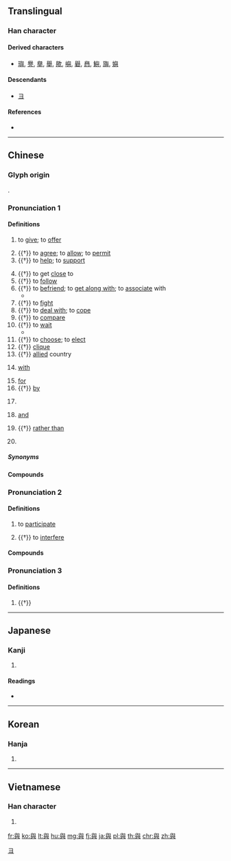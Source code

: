 {{character info/new}}
{{also|与}}
==Translingual==
{{ja-forms|[[与]]|[[与]]|與}}

===Han character===
{{Han char|rn=134|rad=臼|as=08|sn=14|four=77801|canj=HXYC}}

====Derived characters====
* [[璵]], [[譽]], [[擧]], [[舉]], [[歟]], [[嶼]], [[礜]], [[㦛]], [[鱮]], [[旟]], [[嬩]]

====Descendants====
* [[ヨ]]

====References====
* {{Han ref|kx=1004.130|dkj=30212|dj=1460.270|hdz=10251.040|uh=8207|ud=33287|bh=BB50|bd=47952}}

[[Category:Han characters from which katakana were derived|ヨ]]

----

==Chinese==
{{zh-forms|s=与|alt=与}}

===Glyph origin===
{{Han etym}}
{{Han compound|舁|牙|ls=psc|c1=p|c2=s}} .

===Pronunciation 1===
{{zh-pron
|m=yǔ
|c=jyu5
|h=pfs=yî/yí
|md=ṳ̄
|mn=í/ú
|mn_note=í - vernacular; ú - literary
|w=3hhy
|mc=2
|oc=1,2
|cat=v,n,prep,con,pn
}}

====Definitions====
{{zh-hanzi}}

# to [[give]]; to [[offer]]
#: {{zh-x|贈與|to gift}}
# {{†}} to [[agree]]; to [[allow]]; to [[permit]]
# {{†}} to [[help]]; to [[support]]
#: {{zh-x|與人為{wéi}善|to '''help''' others}}
# {{†}} to get [[close]] to
# {{†}} to [[follow]]
# {{†}} to [[befriend]]; to [[get along with]]; to [[associate]] with
#* {{zh-x|相與|to '''get along with''' somebody}}
# {{†}} to [[fight]]
# {{†}} to [[deal with]]; to [[cope]]
# {{†}} to [[compare]]
# {{†}} to [[wait]]
#* {{zh-x|歲不我與|[[time and tide wait for no man]]}}
# {{†}} to [[choose]]; to [[elect]]
# {{†}} [[clique]]
# {{†}} [[allied]] country
#: {{zh-x|與國|allied country}}
# [[with]]
#: {{zh-x|我 與 這 事 無關。|I have nothing to do '''with''' the matter.}}
# [[for]]
# {{†}} {{qualifier|passive}} [[by]]
# {{n-g|used to introduce the recipient of an action}}
#: {{zh-x|與 人民 為{wéi} 敵|to be hostile to the people}}
# [[and]]
#: {{zh-x|山 與 水|mountains '''and''' waters}}
# {{†}} [[rather than]]
#: {{zh-x|與其|rather than}}
# {{surname|lang=zh}}

=====Synonyms=====
{{zh-dial|和}}

====Compounds====
{{zh-der|善與人交|交與|事與願違|患難與共|不與|付與|卵與石鬥|不中相與|不與不取|休戚與共|分金多與|授與|生死與共|捐忿與瑕|無與為比|易與|無與倫比|時不我與|揣與|相與|歲不我與|相與為命|目窕心與|生殺與奪|生死與奪|殺生與奪|禍與福鄰|漫與|福與天齊|施與|民胞物與|欲取固與|禍福與共|與時消息|與時浮沉|與時俱進|莫之與京|胞與|與世靡爭|選賢與能|與決|虛與委蛇|給與|與國|胞與為懷|與世俯仰|罪與罰|與世沉浮|與世偃仰|羞與為伍|與民偕樂|褒貶與奪|與眾不同|與狐謀皮|與虎添翼|與噲為伍|與民休息|贈與|與虎謀皮|與民更始|難與抗衡|與人為善|紅與黑|菊花與劍|與其|習與性成|與民同憂|閼與|與黨|過與|與生俱來|與國同休|豐取刻與|與世無爭|與日俱增|與共|羞與噲伍|與日俱新|色授魂與|與民爭利|與民同樂|與子同袍|與否|與世長辭|與世浮沉|老人與海}}

===Pronunciation 2===
{{zh-pron
|m=yù
|c=jyu6
|h=
|md=ṳ̀
|mn=ú/ū/ī
|mc=3
|oc=2,3
|cat=v
}}

====Definitions====
{{zh-hanzi}}

# to [[participate]]
#: {{zh-x|參與{yù}|to participate}}
# {{†}} to [[interfere]]

====Compounds====
{{zh-der|fold=1|何與|干與|參與|天與人歸|公眾參與|與賽|與聞|與會}}

===Pronunciation 3===
{{zh-pron
|m=yú
|c=jyu4
|h=
|mn=û/î
|mc=1
|oc=n,1
|cat=part
}}

====Definitions====
{{zh-hanzi}}

# {{†}} {{n-g|Used for expressing an exclamatory, doubtful or questioning tone; same as {{zh-l|歟}}.}}

----

==Japanese==

===Kanji===
{{ja-kanji|grade=|rs=臼08|style=ky|shin=与}}

# {{defn|lang=ja|sort=臼08}}

====Readings====
* {{ja-readings|on=[[よ]] (yo)|kun=[[くみする]] (kumisuru), [[あたえる]] (ataeru), [[あずかる]] (azukaru)}}

----

==Korean==

===Hanja===
{{ko-hanja|hangeul=[[여]]|eumhun=|rv=yeo|mr=yŏ|y=ye}}

# {{defn|lang=ko|sort=臼08}}

----

==Vietnamese==

===Han character===
{{vi-hantu|[[dữ]], [[trở]]|rs=臼08}}

# {{defn|lang=vi|sort=臼08}}

[[fr:與]]
[[ko:與]]
[[lt:與]]
[[hu:與]]
[[mg:與]]
[[fj:與]]
[[ja:與]]
[[pl:與]]
[[th:與]]
[[chr:與]]
[[zh:與]]